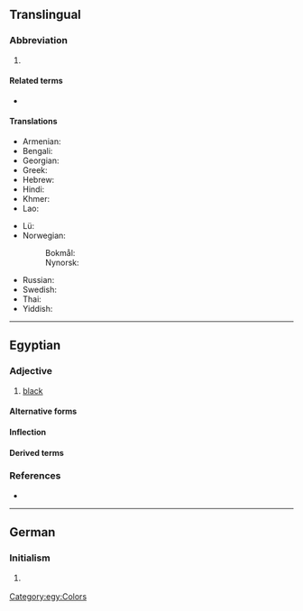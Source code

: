 {{character info/new|㎞}}
{{also|.km|KM}}
==Translingual==

===Abbreviation===
{{rfc-header|Abbreviation}}
{{head|mul|abbreviation}}

# {{SI-unit-abb2|kilo|meter|metre|[[length]]}}

====Related terms====
* {{l|mul|kms}}

====Translations====
{{trans-top|kilometer}}
* Armenian: {{t|hy|կմ}}
* Bengali: {{t-needed|bn}}
* Georgian: {{t|ka|კმ}}
* Greek: {{t|el|χλμ.}}
* Hebrew: {{t|he|ק”מ|sc=Hebr}}
* Hindi: {{t|hi|सहस्रमान|tr=sahasramān|sc=Deva}}
* Khmer: {{t|km|គ.ម|tr=km|sc=Khmr}}
* Lao: {{t|lo|ກມ|sc=Laoo}}
{{trans-mid}}
* Lü: {{t|khb|ᦜᧅ|tr=la᷄k|sc=Talu}}
* Norwegian:
*: Bokmål: {{t+|nb|km}}
*: Nynorsk: {{t|nn|km}}
* Russian: {{t+|ru|км}}
* Swedish: {{t+|sv|km}}
* Thai: {{t+|th|กม.|tr=km.}}
* Yiddish: {{t-needed|yi}}
{{trans-bottom}}

----

==Egyptian==

===Adjective===
{{egy-adj|head=<hiero>km-m-D3</hiero>}}

# [[black]]

====Alternative forms====
{{egy-hieroforms
|<hiero>km:Y1</hiero>|read1=km
|<hiero>km</hiero>|read2=km}}

====Inflection====
{{egy-decl-adj|km}}

====Derived terms====
{{der2|lang=egy
|{{l|egy|kmt||[[Egypt]]}}
|{{l|egy|kmt}}<sup>?</sup> (“a type of jar”)
|{{l|egy|kmt||the [[Egyptian]]s}}
|{{l|egy|km wr||[[w:Great Bitter Lake|the Bitter Lakes]]}}}}

===References===
* {{R:egy:Faulkner}}

[[Category:egy:Colors]]

----

==German==

===Initialism===
{{rfc-header|Initialism}}
{{de-initialism}}

# {{initialism of|Kilometer|lang=de}} {{gloss|''American:'' kilometer, ''British:'' kilometre}}